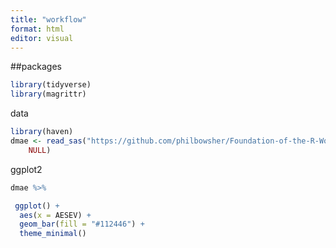 ```yaml
---
title: "workflow"
format: html
editor: visual
---
```


##packages

```r
library(tidyverse)
library(magrittr)
```

data

```r
library(haven)
dmae <- read_sas("https://github.com/philbowsher/Foundation-of-the-R-Workflow-workshop-2019-09-06/raw/master/Examples/data/dmae.sas7bdat", 
    NULL)

```

ggplot2

```r
dmae %>%

 ggplot() +
  aes(x = AESEV) +
  geom_bar(fill = "#112446") +
  theme_minimal()

```

```r


```

